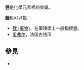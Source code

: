 '''[[锂|锂]]'''是化學元素裡的金屬。

'''鋰'''也可以指：
*[[鋰_(藥物)|鋰 (藥物)]]，在藥理學上一般指鋰鹽。
*[[里弗尔|里弗尔]]，法国古钱币

== 參見 ==
* {{Lookfrom|鋰}}

{{消歧義|L|Cat=一字消歧义}}
